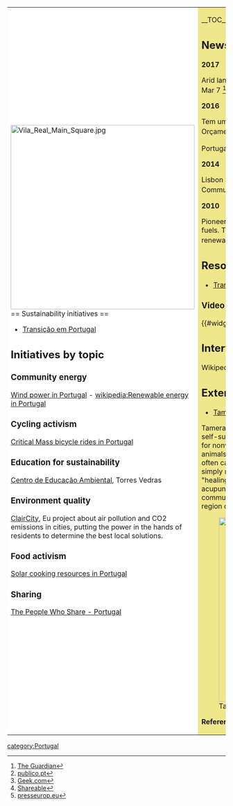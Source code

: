 {| cellpadding="8" cellspacing="0"
|- valign="top" 
| style="background:white" width="52%"|
[[File:Vila Real Main Square.jpg|424px]]<br clear=left>
== Sustainability initiatives ==

*[http://www.transitionnetwork.org/initiatives/transi-o-em-portugal Transição em Portugal]

== Initiatives by topic ==

=== Community energy ===

[[Wind power in Portugal]] - [[wikipedia:Renewable energy in Portugal]]

=== Cycling activism ===

[[wikia:criticalmass:List of rides#Portugal|Critical Mass bicycle rides in Portugal]]

=== Education for sustainability ===

[http://www.cm-tvedras.pt/ambiente/educacao-para-sustentabilidade/cea/ Centro de Educação Ambiental], Torres Vedras

=== Environment quality ===

[http://www.claircity.eu/ ClairCity], Eu project about air pollution and CO2 emissions in cities, putting the power in the hands of residents to determine the best local solutions.

=== Food activism ===

[[Wikia:solarcooking:Portugal|Solar cooking resources in Portugal]]

=== Sharing ===

[http://www.thepeoplewhoshare.pt/ The People Who Share - Portugal]

| style="background:khaki" |

__TOC__

== News and comment ==

'''2017'''

Arid land to a fertile Eden: permaculture lessons from Portugal, Mar 7 <ref>[https://www.theguardian.com/global-development-professionals-network/2017/mar/07/tamera-portugal-permaculture-water The Guardian]</ref>

'''2016'''

Tem um projecto para Portugal? Há três milhões no primeiro Orçamento Participativo nacional, Jul 18 <ref>[https://www.publico.pt/politica/noticia/primeiro-orcamento-participativo-nacional-tera-tres-milhoes-de-euros-1738651 publico.pt]</ref>

Portugal ran on renewable energy alone for four days, May 16 <ref>[http://www.geek.com/science/portugal-ran-on-renewable-energy-alone-for-four-days-1655150/ Geek.com]</ref>

'''2014''' 

Lisbon ShareFest Brings Together the Portuguese Sharing Community, May 8 <ref>[http://www.shareable.net/blog/lisbon-sharefest-brings-together-the-portuguese-sharing-community Shareable]</ref>

'''2010'''

Pioneering Portugal has radically reduced its dependence on fossil fuels. This year nearly half of its electricity will come from renewable sources, August 20 <ref>[http://www.presseurop.eu/en/content/article/319761-new-frontier-green-power presseurop.eu]</ref>

== Resources ==
*[http://www.transitionnetwork.org/support/translations#Portugu_s Transition Resource translations]

=== Video === 

{{#widget:YouTube|id=sKSR7frx200}}

== Interwiki links ==
Wikipedia: [[wikipedia:Portugal|Portugal]]

== External links ==
*[https://www.tamera.org/index.html Tamera Healing Biotope I]
Tamera is a peace research village with the goal of becoming "a self-sufficient, sustainable and duplicable communitarian model for nonviolent cooperation and cohabitation between humans, animals, nature, and Creation for a future of peace for all." It is also often called a "healing biotope". Literally translated, "biotope" simply means a place where life lives. In Tamera, however, "healing biotope" is also described as a "greenhouse of trust", "an acupuncture point of peace", and "a self-sufficient future community". It is located on 335 acres (1.36 km2) in the Alentejo region of southwestern Portugal. {{W|Tamera}}

[[File:Tamera Waterretentionlandscape.jpg|424px]]


'''References'''
{{Attrib sca ref|Portugal}}
<references/>
|}


{{scaendmenu}}
[[category:Portugal]]